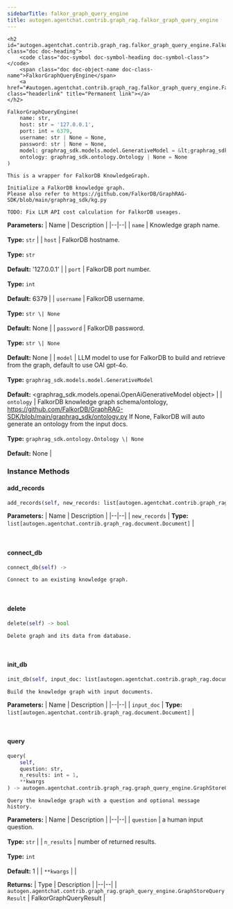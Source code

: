 ```yaml
---
sidebarTitle: falkor_graph_query_engine
title: autogen.agentchat.contrib.graph_rag.falkor_graph_query_engine
---
```


    <h2 id="autogen.agentchat.contrib.graph_rag.falkor_graph_query_engine.FalkorGraphQueryEngine" class="doc doc-heading">
        <code class="doc-symbol doc-symbol-heading doc-symbol-class"></code>
        <span class="doc doc-object-name doc-class-name">FalkorGraphQueryEngine</span>
        <a href="#autogen.agentchat.contrib.graph_rag.falkor_graph_query_engine.FalkorGraphQueryEngine" class="headerlink" title="Permanent link"></a>
    </h2>

```python
FalkorGraphQueryEngine(
    name: str,
    host: str = '127.0.0.1',
    port: int = 6379,
    username: str | None = None,
    password: str | None = None,
    model: graphrag_sdk.models.model.GenerativeModel = &lt;graphrag_sdk.models.openai.OpenAiGenerativeModel object>,
    ontology: graphrag_sdk.ontology.Ontology | None = None
)
```

    This is a wrapper for FalkorDB KnowledgeGraph.
    
    Initialize a FalkorDB knowledge graph.
    Please also refer to https://github.com/FalkorDB/GraphRAG-SDK/blob/main/graphrag_sdk/kg.py
    
    TODO: Fix LLM API cost calculation for FalkorDB useages.

<b>Parameters:</b>
| Name | Description |
|--|--|
| `name` | Knowledge graph name.<br/><br/>**Type:** `str` |
| `host` | FalkorDB hostname.<br/><br/>**Type:** `str`<br/><br/>**Default:** '127.0.0.1' |
| `port` | FalkorDB port number.<br/><br/>**Type:** `int`<br/><br/>**Default:** 6379 |
| `username` | FalkorDB username.<br/><br/>**Type:** `str \| None`<br/><br/>**Default:** None |
| `password` | FalkorDB password.<br/><br/>**Type:** `str \| None`<br/><br/>**Default:** None |
| `model` | LLM model to use for FalkorDB to build and retrieve from the graph, default to use OAI gpt-4o.<br/><br/>**Type:** `graphrag_sdk.models.model.GenerativeModel`<br/><br/>**Default:** &lt;graphrag_sdk.models.openai.OpenAiGenerativeModel object> |
| `ontology` | FalkorDB knowledge graph schema/ontology, https://github.com/FalkorDB/GraphRAG-SDK/blob/main/graphrag_sdk/ontology.py If None, FalkorDB will auto generate an ontology from the input docs.<br/><br/>**Type:** `graphrag_sdk.ontology.Ontology \| None`<br/><br/>**Default:** None |

### Instance Methods

<code class="doc-symbol doc-symbol-heading doc-symbol-method"></code>
#### add_records
<a href="#autogen.agentchat.contrib.graph_rag.falkor_graph_query_engine.FalkorGraphQueryEngine.add_records" class="headerlink" title="Permanent link"></a>

```python
add_records(self, new_records: list[autogen.agentchat.contrib.graph_rag.document.Document]) -> bool
```

    

<b>Parameters:</b>
| Name | Description |
|--|--|
| `new_records` | **Type:** `list[autogen.agentchat.contrib.graph_rag.document.Document]` |

<br />

<code class="doc-symbol doc-symbol-heading doc-symbol-method"></code>
#### connect_db
<a href="#autogen.agentchat.contrib.graph_rag.falkor_graph_query_engine.FalkorGraphQueryEngine.connect_db" class="headerlink" title="Permanent link"></a>

```python
connect_db(self) -> 
```

    Connect to an existing knowledge graph.

<br />

<code class="doc-symbol doc-symbol-heading doc-symbol-method"></code>
#### delete
<a href="#autogen.agentchat.contrib.graph_rag.falkor_graph_query_engine.FalkorGraphQueryEngine.delete" class="headerlink" title="Permanent link"></a>

```python
delete(self) -> bool
```

    Delete graph and its data from database.

<br />

<code class="doc-symbol doc-symbol-heading doc-symbol-method"></code>
#### init_db
<a href="#autogen.agentchat.contrib.graph_rag.falkor_graph_query_engine.FalkorGraphQueryEngine.init_db" class="headerlink" title="Permanent link"></a>

```python
init_db(self, input_doc: list[autogen.agentchat.contrib.graph_rag.document.Document]) -> 
```

    Build the knowledge graph with input documents.

<b>Parameters:</b>
| Name | Description |
|--|--|
| `input_doc` | **Type:** `list[autogen.agentchat.contrib.graph_rag.document.Document]` |

<br />

<code class="doc-symbol doc-symbol-heading doc-symbol-method"></code>
#### query
<a href="#autogen.agentchat.contrib.graph_rag.falkor_graph_query_engine.FalkorGraphQueryEngine.query" class="headerlink" title="Permanent link"></a>

```python
query(
    self,
    question: str,
    n_results: int = 1,
    **kwargs
) -> autogen.agentchat.contrib.graph_rag.graph_query_engine.GraphStoreQueryResult
```

    Query the knowledge graph with a question and optional message history.

<b>Parameters:</b>
| Name | Description |
|--|--|
| `question` | a human input question.<br/><br/>**Type:** `str` |
| `n_results` | number of returned results.<br/><br/>**Type:** `int`<br/><br/>**Default:** 1 |
| `**kwargs` |  |

<b>Returns:</b>
| Type | Description |
|--|--|
| `autogen.agentchat.contrib.graph_rag.graph_query_engine.GraphStoreQueryResult` | FalkorGraphQueryResult |

<br />